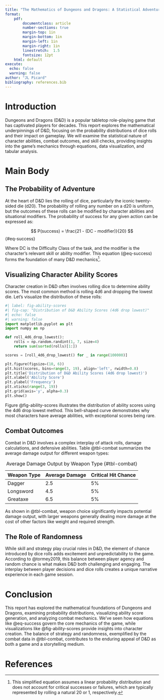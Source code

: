 ```yaml
---
title: "The Mathematics of Dungeons and Dragons: A Statistical Adventure"
format: 
    pdf:
        documentclass: article 
        number-sections: true
        margin-top: 1in
        margin-bottom: 1in
        margin-left: 1in
        margin-right: 1in
        linestretch:  1.5
        fontsize: 12pt
    html: default
execute: 
  echo: false
  warning: false     
author: "JL Picard"
bibliography: references.bib
---
```


# Introduction

Dungeons and Dragons (D&D) is a popular tabletop role-playing game that has captivated players for decades. This report explores the mathematical underpinnings of D&D, focusing on the probability distributions of dice rolls and their impact on gameplay. We will examine the statistical nature of character abilities, combat outcomes, and skill checks, providing insights into the game's mechanics through equations, data visualization, and tabular analysis.

# Main Body

## The Probability of Adventure

At the heart of D&D lies the rolling of dice, particularly the iconic twenty-sided die (d20). The probability of rolling any number on a d20 is uniform, but the outcomes of these rolls can be modified by character abilities and situational modifiers. The probability of success for any given action can be expressed as:

$$
P(success) = \frac{21 - (DC - modifier)}{20}
$${#eq-success}

Where DC is the Difficulty Class of the task, and the modifier is the character's relevant skill or ability modifier. This equation (@eq-success) forms the foundation of many D&D mechanics[^1].

## Visualizing Character Ability Scores

Character creation in D&D often involves rolling dice to determine ability scores. The most common method is rolling 4d6 and dropping the lowest die. Let's visualize the distribution of these rolls:

```python
#| label: fig-ability-scores
#| fig-cap: "Distribution of D&D Ability Scores (4d6 drop lowest)"
#| echo: false
#| warning: false
import matplotlib.pyplot as plt
import numpy as np

def roll_4d6_drop_lowest():
    rolls = np.random.randint(1, 7, size=4)
    return sum(sorted(rolls)[1:])

scores = [roll_4d6_drop_lowest() for _ in range(100000)]

plt.figure(figsize=(10, 6))
plt.hist(scores, bins=range(3, 19), align='left', rwidth=0.8)
plt.title('Distribution of D&D Ability Scores (4d6 drop lowest)')
plt.xlabel('Ability Score')
plt.ylabel('Frequency')
plt.xticks(range(3, 19))
plt.grid(axis='y', alpha=0.3)
plt.show()
```

Figure @fig-ability-scores illustrates the distribution of ability scores using the 4d6 drop lowest method. This bell-shaped curve demonstrates why most characters have average abilities, with exceptional scores being rare.

## Combat Outcomes

Combat in D&D involves a complex interplay of attack rolls, damage calculations, and defensive abilities. Table @tbl-combat summarizes the average damage output for different weapon types:

| Weapon Type | Average Damage | Critical Hit Chance |
|-------------|----------------|---------------------|
| Dagger      | 2.5            | 5%                  |
| Longsword   | 4.5            | 5%                  |
| Greataxe    | 6.5            | 5%                  |

: Average Damage Output by Weapon Type {#tbl-combat}

As shown in @tbl-combat, weapon choice significantly impacts potential damage output, with larger weapons generally dealing more damage at the cost of other factors like weight and required strength.

## The Role of Randomness

While skill and strategy play crucial roles in D&D, the element of chance introduced by dice rolls adds excitement and unpredictability to the game. According to @tormey2019, this balance between player agency and random chance is what makes D&D both challenging and engaging. The interplay between player decisions and dice rolls creates a unique narrative experience in each game session.

# Conclusion

This report has explored the mathematical foundations of Dungeons and Dragons, examining probability distributions, visualizing ability score generation, and analyzing combat mechanics. We've seen how equations like @eq-success govern the core mechanics of the game, while visualizations like @fig-ability-scores provide insights into character creation. The balance of strategy and randomness, exemplified by the combat data in @tbl-combat, contributes to the enduring appeal of D&D as both a game and a storytelling medium.

# References

[^1]: This simplified equation assumes a linear probability distribution and does not account for critical successes or failures, which are typically represented by rolling a natural 20 or 1, respectively.


 